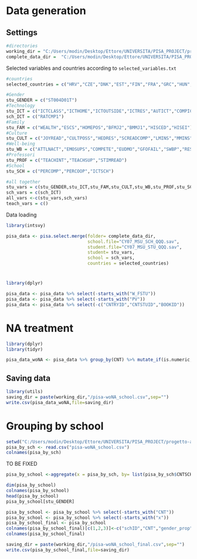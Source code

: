 # Data generation

## Settings

```r
#directories
working_dir = "C:/Users/modin/Desktop/Ettore/UNIVERSITA/PISA_PROJECT/progetto-applied/data"
complete_data_dir =  "C:/Users/modin/Desktop/Ettore/UNIVERSITA/PISA_PROJECT/Dataset_PISA/SPSS FORMAT"
```

Selected variables and countries according to `selected_variables.txt`

```r
#countries
selected_countries = c("HRV","CZE","DNK","EST","FIN","FRA","GRC","HUN","IRL","LTU","LUX","POL","SVK","SVN","ESP","SWE")

#Gender
stu_GENDER = c("ST004D01T")
#Technology
stu_ICT = c("ICTCLASS","ICTHOME","ICTOUTSIDE","ICTRES","AUTICT","COMPICT","INTICT","ENTUSE","HOMESCH","USESCH")
sch_ICT = c("RATCMP1")
#Family
stu_FAM = c("WEALTH","ESCS","HOMEPOS","BFMJ2","BMMJ1","HISCED","HISEI")
#Culture
stu_CULT = c("JOYREAD","CULTPOSS","HEDRES","SCREADCOMP","LMINS","MMINS")
#Well-being
stu_WB = c("ATTLNACT","EMOSUPS","COMPETE","EUDMO","GFOFAIL","SWBP","RESILIENCE","BELONG","BEINGBULLIED","PERFEED")
#Professori
stu_PROF = c("TEACHINT","TEACHSUP","STIMREAD")
#School
stu_SCH = c("PERCOMP","PERCOOP","ICTSCH")

#all together
stu_vars = c(stu_GENDER,stu_ICT,stu_FAM,stu_CULT,stu_WB,stu_PROF,stu_SCH)
sch_vars = c(sch_ICT)
all_vars <-c(stu_vars,sch_vars)
teach_vars = c()
```

Data loading

```r
library(intsvy)

pisa_data <- pisa.select.merge(folder= complete_data_dir,
                               school.file="CY07_MSU_SCH_QQQ.sav", 
                               student.file="CY07_MSU_STU_QQQ.sav",
                               student= stu_vars,
                               school = sch_vars,
                               countries = selected_countries)    
```

# 

```r
library(dplyr)

pisa_data <- pisa_data %>% select(-starts_with("W_FSTU")) 
pisa_data <- pisa_data %>% select(-starts_with("PV"))
pisa_data <- pisa_data %>% select(-c("CNTRYID","CNTSTUID","BOOKID")) 
```

# NA treatment

```r
library(dplyr)
library(tidyr)

pisa_data_woNA <- pisa_data %>% group_by(CNT) %>% mutate_if(is.numeric, ~replace_na(.,median(., na.rm = TRUE)))
```

## Saving data

```r
library(utils)
saving_dir = paste(working_dir,"/pisa-woNA_school.csv",sep="")
write.csv(pisa_data_woNA,file=saving_dir)
```

# Grouping by school

```r
setwd("C:/Users/modin/Desktop/Ettore/UNIVERSITA/PISA_PROJECT/progetto-applied/data")
pisa_by_sch <- read.csv("pisa-woNA_school.csv")
colnames(pisa_by_sch)
```

TO BE FIXED

```r
pisa_by_school <-aggregate(x = pisa_by_sch, by= list(pisa_by_sch$CNTSCHID,pisa_by_sch$CNT), FUN=mean)
```

```r
dim(pisa_by_school)
colnames(pisa_by_school)
head(pisa_by_school)
pisa_by_school[stu_GENDER]
```

```r
pisa_by_school <- pisa_by_school %>% select(-starts_with("CNT")) 
pisa_by_school <- pisa_by_school %>% select(-starts_with("x")) 
pisa_by_school_final <- pisa_by_school
colnames(pisa_by_school_final)[c(1,2,3)]<-c("schID","CNT","gender_prop")
colnames(pisa_by_school_final)

```

```r
saving_dir = paste(working_dir,"/pisa-woNA_school_final.csv",sep="")
write.csv(pisa_by_school_final,file=saving_dir)
```
